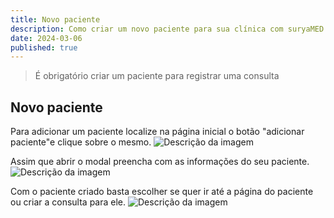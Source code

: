 ```yaml
---
title: Novo paciente
description: Como criar um novo paciente para sua clínica com suryaMED.
date: 2024-03-06
published: true
---
```


> É obrigatório criar um paciente para registrar uma consulta

## Novo paciente

Para adicionar um paciente localize na página inicial o botão "adicionar paciente"e clique sobre o mesmo.
<Image 
  src="/static/botao-adicionar-paciente.jpg" 
  alt="Descrição da imagem" 
  width={400} 
  height={200} 
/>

Assim que abrir o modal preencha com as informações do seu paciente.
<Image 
  src="/static/modal-criar-paciente.jpg" 
  alt="Descrição da imagem" 
  width={400} 
  height={200} 
/>

Com o paciente criado basta escolher se quer ir até a página do paciente ou criar a consulta para ele.
<Image 
  src="/static/paciente-criado.jpg" 
  alt="Descrição da imagem" 
  width={400} 
  height={200} 
/>
